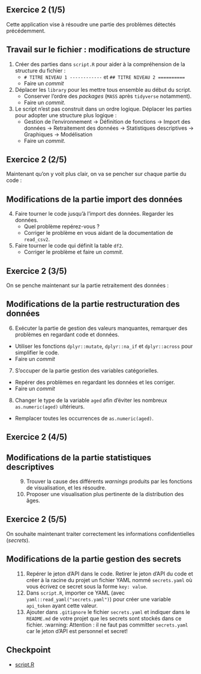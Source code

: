 ## Exercice 2 (1/5) {.smaller}

Cette application vise à résoudre une partie des problèmes détectés précédemment.

:::{.callout-tip collapse="true" icon=false}
## Travail sur le fichier : modifications de structure

:::{.incremental}
1. Créer des parties dans `script.R` pour aider à la compréhension de la structure du fichier :
    + `# TITRE NIVEAU 1 ------------` et `## TITRE NIVEAU 2 ==========`
    + Faire un _commit_
2. Déplacer les `library` pour les mettre tous ensemble au début du script.
    + Conserver l'ordre des _packages_ (`MASS` après `tidyverse` notamment).
    + Faire un _commit_.
3. Le script n'est pas construit dans un ordre logique. Déplacer les parties 
pour adopter une structure plus logique : 
    + Gestion de l'environnement -> Définition de fonctions -> Import des données -> Retraitement des données -> Statistiques descriptives -> Graphiques -> Modélisation
    + Faire un _commit_.
:::

:::

## Exercice 2 (2/5)

Maintenant qu'on y voit plus clair, on va se pencher sur chaque partie du code :

:::{.callout-tip collapse="true" icon=false}
## Modifications de la partie [import des données]{.orange}

:::{.incremental .smaller}
4. Faire tourner le code jusqu'à l'import des données. Regarder les données.
    + Quel problème repérez-vous ?
    + Corriger le problème en vous aidant de la documentation de `read_csv2`.
5. Faire tourner le code qui définit la table `df2`. 
    + Corriger le problème et faire un _commit_.
:::

:::

## Exercice 2 (3/5)

On se penche maintenant sur la partie retraitement des données :

:::{.callout-tip collapse="true" icon=false}
## Modifications de la partie [restructuration des données]{.orange}

:::{.incremental}

6. Exécuter la partie de gestion des valeurs manquantes, remarquer des problèmes en regardant code et données.
  + Utiliser les fonctions `dplyr::mutate`, `dplyr::na_if` et `dplyr::across` pour simplifier le code.
  + Faire un _commit_
7. S'occuper de la partie gestion des variables catégorielles.
  + Repérer des problèmes en regardant les données et les corriger.
  + Faire un _commit_ 
8. Changer le type de la variable `aged` afin d'éviter les nombreux `as.numeric(aged)` ultérieurs.
  + Remplacer toutes les occurrences de `as.numeric(aged)`.
:::

:::

## Exercice 2 (4/5)

:::{.callout-tip collapse="true" icon=false}
## Modifications de la partie [statistiques descriptives]{.orange}

:::{.incremental  style="margin-left: 30px;"}
9. Trouver la cause des différents *warnings* produits par les fonctions de visualisation, et les résoudre.
10. Proposer une visualisation plus pertinente de la distribution des âges.
:::

:::

## Exercice 2 (5/5)

On souhaite maintenant traiter correctement les informations confidentielles (*secrets*).

:::{.callout-tip collapse="true" icon=false}
## Modifications de la partie [gestion des secrets]{.orange}

:::{.incremental style="margin-left: 30px;"}

11. Repérer le jeton d'API dans le code. Retirer le jeton d'API du code et créer à la racine du projet un fichier YAML nommé `secrets.yaml` où vous écrivez ce secret sous la forme `key: value`. 
12. Dans `script.R`, importer ce YAML (avec `yaml::read_yaml("secrets.yaml")`) pour créer une variable `api_token` ayant cette valeur. 
13. Ajouter dans `.gitignore` le fichier `secrets.yaml` et indiquer dans le `README.md` de votre projet que les secrets sont stockés dans ce fichier. 
[:warning: Attention]{.red2} : il ne faut pas committer `secrets.yaml` car le jeton d'API est personnel et secret!

:::
  
:::

## Checkpoint

- [script.R](https://raw.githubusercontent.com/InseeFrLab/formation-bonnes-pratiques-R/main/R/checkpoints/application2/script.R)
